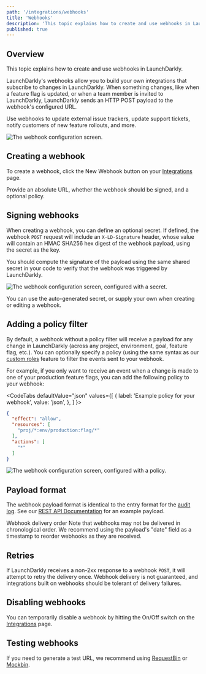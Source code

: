 ```yaml
---
path: '/integrations/webhooks'
title: 'Webhooks'
description: 'This topic explains how to create and use webhooks in LaunchDarkly. LaunchDarkly''s webhooks allow you to build your own integrations. When something changes, LaunchDarkly sends an HTTP POST payload to the webhook''s configured URL.'
published: true
---
```


## Overview

This topic explains how to create and use webhooks in LaunchDarkly.

LaunchDarkly's webhooks allow you to build your own integrations that subscribe to changes in LaunchDarkly. When something changes, like when a feature flag is updated, or when a team member is invited to LaunchDarkly, LaunchDarkly sends an HTTP POST payload to the webhook's configured URL.

Use webhooks to update external issue trackers, update support tickets, notify customers of new feature rollouts, and more.

![The webhook configuration screen.](../../images/integrations-webhooks-create.png) 


## Creating a webhook

To create a webhook, click the New Webhook button on your [Integrations](https://app.launchdarkly.com/integrations) page.

Provide an absolute URL, whether the webhook should be signed, and a optional policy.

## Signing webhooks

When creating a webhook, you can define an optional secret. If defined, the webhook `POST` request will include an `X-LD-Signature` header, whose value will contain an HMAC SHA256 hex digest of the webhook payload, using the secret as the key.

You should compute the signature of the payload using the same shared secret in your code to verify that the webhook was triggered by LaunchDarkly.

![The webhook configuration screen, configured with a secret.](../images/integrations-webhook-sign.png) 


You can use the auto-generated secret, or supply your own when creating or editing a webhook.

## Adding a policy filter

By default, a webhook without a policy filter will receive a payload for any change in LaunchDarkly (across any project, environment, goal, feature flag, etc.). You can optionally specify a policy (using the same syntax as our [custom roles](/home/account-security/custom-roles) feature to filter the events sent to your webhook.

For example, if you only want to receive an event when a change is made to one of your production feature flags, you can add the following policy to your webhook:

<CodeTabs
  defaultValue="json"
  values={[
    { label: 'Example policy for your webhook', value: 'json', },
  ]
}>
<CodeTabItem value="json">

```json
{
  "effect": "allow",
  "resources": [
    "proj/*:env/production:flag/*"
  ],
  "actions": [
    "*"
  ]
}
```

</CodeTabItem>
</CodeTabs>

![The webhook configuration screen, configured with a policy.](../../images/integrations-slack-webhook-create-with-policy.png) 


## Payload format

The webhook payload format is identical to the entry format for the [audit log](/home/managing-flags/audit-log-history). See our [REST API Documentation](https://apidocs.launchdarkly.com/docs/webhooks-overview#payload) for an example payload.

<Callout intent="info">
  <CalloutTitle>Webhook delivery order</CalloutTitle>
  <CalloutDescription>
    Note that webhooks may not be delivered in chronological order. We recommend using the payload's "date" field as a
    timestamp to reorder webhooks as they are received.
  </CalloutDescription>
</Callout> 

## Retries

If LaunchDarkly receives a non-2xx response to a webhook `POST`, it will attempt to retry the delivery once. Webhook delivery is not guaranteed, and integrations built on webhooks should be tolerant of delivery failures.

## Disabling webhooks

You can temporarily disable a webhook by hitting the On/Off switch on the [Integrations](https://app.launchdarkly.com/integrations) page.

## Testing webhooks

If you need to generate a test URL, we recommend using [RequestBin](https://requestbin.com/) or [Mockbin](https://mockbin.org/).
